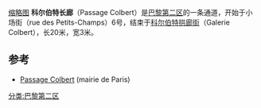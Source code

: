 [[文件:P1130952_Paris_II_galerie_Colbert_rwk.jpg|缩略图]]
'''科尔伯特长廊'''（Passage Colbert）是[[巴黎第二区|巴黎第二区]]的一条通道，开始于小场街（rue des Petits-Champs）6号，结束于[[科尔伯特拱廊街|科尔伯特拱廊街]]（Galerie Colbert），长20米，宽3米。

== 参考 ==
* [http://www.v2asp.paris.fr/commun/v2asp/v2/nomenclature_voies/Voieactu/2184.nom.htm Passage Colbert] {{Wayback|url=http://www.v2asp.paris.fr/commun/v2asp/v2/nomenclature_voies/Voieactu/2184.nom.htm |date=20201107152427 }} (mairie de Paris)
<references />

[[分类:巴黎第二区|分类:巴黎第二区]]